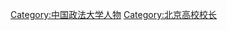 {{Catnav|頁面分類|人物|職業|教育工作者|校長}}

[[Category:中国政法大学人物|Category:中国政法大学人物]]
[[Category:北京高校校长|Category:北京高校校长]]